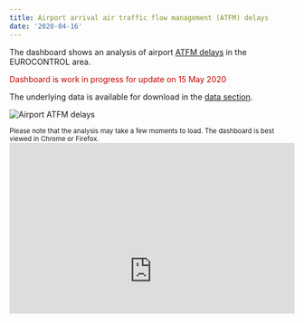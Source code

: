 ```yaml
---
title: Airport arrival air traffic flow management (ATFM) delays
date: '2020-04-16'
---
```

<style type="text/css">
.img-responsive {
    margin: 0 auto;
    max-width: 75%
}

.resp-container {
    position: relative;
    overflow: hidden;
    padding-top: 60.0%;
}

.resp-iframe {
    position: absolute;
    top: 0;
    left: 0;
    width: 100%;
    height: 150%;
    border: 0;
}
</style>

<div class="container">
<div class="row align-items-start">
<div class="col-sm-9">
The dashboard shows an analysis of airport [ATFM delays](/definition/atfm-delay/) in the EUROCONTROL area. 

<p style="color:#c00000">Dashboard is work in progress for update on 15 May 2020</p>

The underlying data is available for download in the [data section](/data/).
</div>
<div class="col-sm-3">
<div class="card border-0">
  <img class="card-img-top" src="/images/cap/ectl_cap_apt.jpg" alt="Airport ATFM delays">
</div></div></div></div>
<small>Please note that the analysis may take a few moments to load. The dashboard is best viewed in Chrome or Firefox.</small>
<div class="resp-container">
<iframe class="resp-iframe" src="https://datastudio.google.com/embed/reporting/e6c6b4fb-bfb2-4c5c-ad8b-c0261c3e588a/page/fV7PB" frameborder="0" style="border:0" allowfullscreen></iframe>
</div>